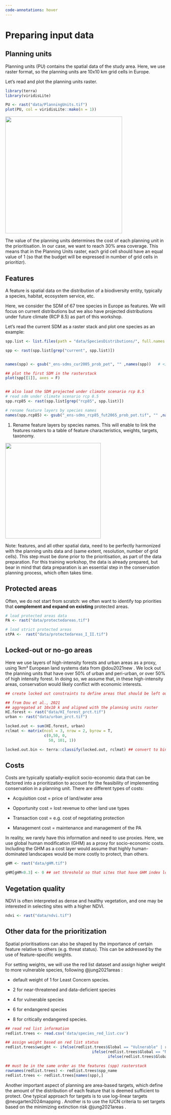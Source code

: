 ```yaml
---
code-annotations: hover
---
```


# Preparing input data {#sec-dataprep}

## Planning units

Planning units (PU) contains the spatial data of the study area. Here, we use raster format, so the planning units are 10x10 km grid cells in Europe.

Let's read and plot the planning units raster.

```r

library(terra)
library(viridisLite)

PU <- rast("data/PlanningUnits.tif")
plot(PU, col = viridisLite::mako(n = 1))
```

![](/figures/PUmap.png){width="367"}

The value of the planning units determines the cost of each planning unit in the prioritisation. In our case, we want to reach 30% area coverage. This means that in the Planning Units raster, each grid cell should have an equal value of 1 (so that the budget will be expressed in number of grid cells in prioritizr).

## Features

A feature is spatial data on the distribution of a biodiversity entity, typically a species, habitat, ecosystem service, etc.

Here, we consider the SDM of 67 tree species in Europe as features. We will focus on current distributions but we also have projected distributions under future climate (RCP 8.5) as part of this workshop.

Let's read the current SDM as a raster stack and plot one species as an example:

```r

spp.list <- list.files(path = "data/SpeciesDistributions/", full.names = T, recursive = T, pattern = "tif$")

spp <- rast(spp.list[grep("current", spp.list)])


names(spp) <- gsub("_ens-sdms_cur2005_prob_pot", "" ,names(spp))   # <1>

## plot the first SDM in the rasterstack
plot(spp[[1]], axes = F)


## also load the SDM projected under climate scenario rcp 8.5 
# read sdm under climate scenario rcp 8.5
spp.rcp85 <- rast(spp.list[grep("rcp85", spp.list)])

# rename feature layers by species names
names(spp.rcp85) <- gsub("_ens-sdms_rcp85_fut2065_prob_pot.tif", "" ,names(spp.rcp85))

```

1.  Rename feature layers by species names. This will enable to link the features rasters to a table of feature characteristics, weights, targets, taxonomy.

![](/figures/feature1.PNG){width="300"}

Note: features, and all other spatial data, need to be perfectly harmonized with the planning units data and (same extent, resolution, number of grid cells). This step must be done prior to the prioritisation, as part of the data preparation. For this training workshop, the data is already prepared, but bear in mind that data preparation is an essential step in the conservation planning process, which often takes time.

## Protected areas

Often, we do not start from scratch: we often want to identify top priorities that **complement and expand on existing** protected areas.

```r

# load protected areas data
PA <- rast("data/protectedareas.tif")

# load strict protected areas
stPA <-  rast("data/protectedareas_I_II.tif") 
```

## Locked-out or no-go areas

Here we use layers of high-intensity forests and urban areas as a proxy, using 1km² European land systems data from @dou2021new . We lock out the planning units that have over 50% of urban and peri-urban, or over 50% of high intensity forest. In doing so, we assume that, in these high-intensity areas, conservation would likely conflict with economic interests.

```r

## create locked out constraints to define areas that should be left out of the solution.

## from Dou et al., 2021
## aggregated at 10x10 k and aligned with the planning units raster
HI.forest <- rast("data/HI_forest_prct.tif")
urban <- rast("data/urban_prct.tif")

locked.out <- sum(HI.forest, urban)
rclmat <- matrix(ncol = 3, nrow = 2, byrow = T,
                 c(0,50, 0,
                   50, 101, 1))

locked.out.bin <- terra::classify(locked.out, rclmat) ## convert to binary : 1 = pu that have more than 50% coverage of urban and/or HI forest.

```

## Costs

Costs are typically spatially-explicit socio-economic data that can be factored into a prioritization to account for the feasibility of implementing conservation in a planning unit. There are different types of costs:

-   Acquisition cost = price of land/water area

-   Opportunity cost = lost revenue to other land use types

-   Transaction cost = e.g. cost of negotiating protection

-   Management cost = maintenance and management of the PA

In reality, we rarely have this information and need to use proxies. Here, we use global human modification (GHM) as a proxy for socio-economic costs. Including the GHM as a cost layer would assume that highly human-dominated landscapes would be more costly to protect, than others.

```r

gHM <- rast("data/gHM.tif")

gHM[gHM<0.3] <- 0 ## set threshold so that sites that have GHM index lower than specified threshold are not penalized
```

## Vegetation quality 

NDVI is often interpreted as dense and healthy vegetation, and one may be interested in selecting sites with a higher NDVI.

```r
ndvi <- rast("data/ndvi.tif")
```

## Other data for the prioritization

Spatial prioritisations can also be shaped by the importance of certain feature relative to others (e.g. threat status). This can be addressed by the use of feature-specific weights.

For setting weights, we will use the red list dataset and assign higher weight to more vulnerable species, following @jung2021areas :

-   default weight of 1 for Least Concern species.

-   2 for near-threatened and data-deficient species

-   4 for vulnerable species

-   6 for endangered species

-   8 for critically endangered species.

```r
 
## read red list information
redlist.trees <- read.csv('data/species_red_list.csv')

## assign weight based on red list status
redlist.trees$weight <- ifelse(redlist.trees$Global == "Vulnerable" | redlist.trees$Europe == "Vulnerable", 4,
                                      ifelse(redlist.trees$Global == "Near Threatened" | redlist.trees$Europe == "Near Threatened", 2,
                                             ifelse(redlist.trees$Global == "Data Deficient" | redlist.trees$Europe == "Data Deficient", 2, 1)))

## must be in the same order as the features (spp) rasterstack
rownames(redlist.trees) <- redlist.trees$spp_name
redlist.trees <- redlist.trees[names(spp),]

```

Another important aspect of planning are area-based targets, which define the amount of the distribution of each feature that is deemed sufficient to protect. One typical approach for targets is to use log-linear targets @neugarten2024mapping . Another is to use the IUCN criteria to set targets based on the minimizing extinction risk @jung2021areas .
